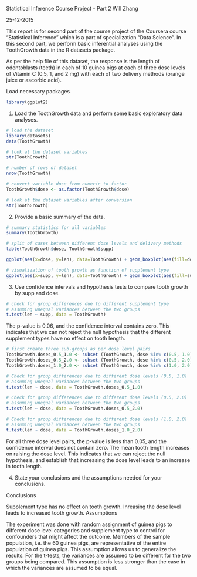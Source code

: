 Statistical Inference Course Project - Part 2
Will Zhang

25-12-2015

This report is for second part of the course project of the Coursera course "Statistical Inference" which is a part of specialization "Data Science". In this second part, we perform basic inferential analyses using the ToothGrowth data in the R datasets package.

As per the help file of this dataset, the response is the length of odontoblasts (teeth) in each of 10 guinea pigs at each of three dose levels of Vitamin C (0.5, 1, and 2 mg) with each of two delivery methods (orange juice or ascorbic acid).

Load necessary packages
```r
library(ggplot2)
```

1. Load the ToothGrowth data and perform some basic exploratory data analyses.
```r
# load the dataset
library(datasets)
data(ToothGrowth)

# look at the dataset variables
str(ToothGrowth)
```

```r
# number of rows of dataset
nrow(ToothGrowth)
```

```r
# convert variable dose from numeric to factor
ToothGrowth$dose <- as.factor(ToothGrowth$dose)

# look at the dataset variables after conversion
str(ToothGrowth)
```

2. Provide a basic summary of the data.

```r
# summary statistics for all variables
summary(ToothGrowth)
```

```r
# split of cases between different dose levels and delivery methods
table(ToothGrowth$dose, ToothGrowth$supp)
```

```r
ggplot(aes(x=dose, y=len), data=ToothGrowth) + geom_boxplot(aes(fill=dose))
```

```r
# visualization of tooth growth as function of supplement type
ggplot(aes(x=supp, y=len), data=ToothGrowth) + geom_boxplot(aes(fill=supp))
```

3. Use confidence intervals and hypothesis tests to compare tooth growth by supp and dose.

```r
# check for group differences due to different supplement type 
# assuming unequal variances between the two groups
t.test(len ~ supp, data = ToothGrowth)
```

The p-value is 0.06, and the confidence interval contains zero. This indicates that we can not reject the null hypothesis that the different supplement types have no effect on tooth length.

```r
# first create three sub-groups as per dose level pairs
ToothGrowth.doses_0.5_1.0 <- subset (ToothGrowth, dose %in% c(0.5, 1.0)) 
ToothGrowth.doses_0.5_2.0 <- subset (ToothGrowth, dose %in% c(0.5, 2.0)) 
ToothGrowth.doses_1.0_2.0 <- subset (ToothGrowth, dose %in% c(1.0, 2.0)) 

# Check for group differences due to different dose levels (0.5, 1.0)
# assuming unequal variances between the two groups
t.test(len ~ dose, data = ToothGrowth.doses_0.5_1.0)
```

```r
# Check for group differences due to different dose levels (0.5, 2.0)
# assuming unequal variances between the two groups
t.test(len ~ dose, data = ToothGrowth.doses_0.5_2.0)
```

```r
# Check for group differences due to different dose levels (1.0, 2.0)
# assuming unequal variances between the two groups
t.test(len ~ dose, data = ToothGrowth.doses_1.0_2.0)
```

For all three dose level pairs, the p-value is less than 0.05, and the confidence interval does not contain zero. The mean tooth length increases on raising the dose level. This indicates that we can reject the null hypothesis, and establish that increasing the dose level leads to an increase in tooth length.

4. State your conclusions and the assumptions needed for your conclusions.

Conclusions

Supplement type has no effect on tooth growth.
Inreasing the dose level leads to increased tooth growth.
Assumptions

The experiment was done with random assignment of guinea pigs to different dose level categories and supplement type to control for confounders that might affect the outcome.
Members of the sample population, i.e. the 60 guinea pigs, are representative of the entire population of guinea pigs. This assumption allows us to generalize the results.
For the t-tests, the variances are assumed to be different for the two groups being compared. This assumption is less stronger than the case in which the variances are assumed to be equal.